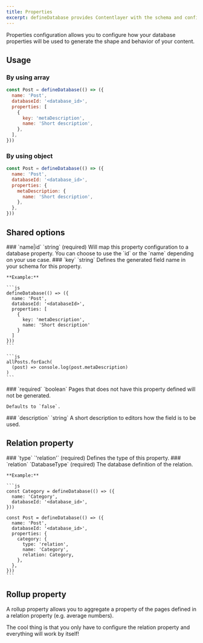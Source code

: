 ```yaml
---
title: Properties
excerpt: defineDatabase provides Contentlayer with the schema and configuration when using local files as the content source.
---
```


Properties configuration allows you to configure how your database properties will be used to generate the shape and behavior of your content.

## Usage

### By using array

```js
const Post = defineDatabase(() => ({
  name: 'Post',
  databaseId: '<database_id>',
  properties: [
    {
      key: 'metaDescription',
      name: 'Short description',
    },
  ],
}))
```

### By using object

```js
const Post = defineDatabase(() => ({
  name: 'Post',
  databaseId: '<database_id>',
  properties: {
    metaDescription: {
      name: 'Short description',
    },
  },
}))
```

## Shared options

<OptionsTable>
  <OptionTitle>
    ### `name|id`
    `string` (required)
  </OptionTitle>
  <OptionDescription>
    Will map this property configuration to a database property. You can choose to use the `id` or the `name` depending
    on your use case.
  </OptionDescription>
  <OptionTitle>
    ### `key`  
    `string`
  </OptionTitle>
  <OptionDescription>
    Defines the generated field name in your schema for this property.

    **Example:**

    ```js
    defineDatabase(() => ({
      name: 'Post',
      databaseId: '<databaseId>',
      properties: [
        {
          key: 'metaDescription',
          name: 'Short description'
        }
      ]
    }))
    ```

    ```js
    allPosts.forEach(
      (post) => console.log(post.metaDescription)
    )
    ```

  </OptionDescription>
  <OptionTitle>
    ### `required` 
    `boolean`
  </OptionTitle>
  <OptionDescription>
    Pages that does not have this property defined will not be generated.

    Defaults to `false`.

  </OptionDescription>
  <OptionTitle>
    ### `description` 
    `string`
  </OptionTitle>
  <OptionDescription>
    A short description to editors how the field is to be used.

  </OptionDescription>
</OptionsTable>

## Relation property

<OptionsTable>
  <OptionTitle>
    ### `type`
    `'relation'` (required)
  </OptionTitle>
  <OptionDescription>
    Defines the type of this property.
  </OptionDescription>
  <OptionTitle>
    ### `relation`
    `DatabaseType` (required)
  </OptionTitle>
  <OptionDescription>
    The database definition of the relation.

    **Example:**

    ```js
    const Category = defineDatabase(() => ({
      name: 'Category',
      databaseId: '<database_id>',
    }))

    const Post = defineDatabase(() => ({
      name: 'Post',
      databaseId: '<database_id>',
      properties: {
        category: {
          type: 'relation',
          name: 'Category',
          relation: Category,
        },
      },
    }))
    ```

  </OptionDescription>
</OptionsTable>

## Rollup property

A rollup property allows you to aggregate a property of the pages defined in a relation property (e.g. average numbers).

The cool thing is that you only have to configure the relation property and everything will work by itself!

